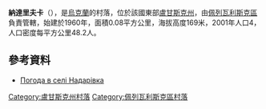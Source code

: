 {{coord|48|27|12|N|38|27|10|E|scale:100000|display=title}}

'''納達里夫卡'''（{{lang-uk|Надарівка}}），是[[烏克蘭|烏克蘭]]的村落，位於該國東部[[盧甘斯克州|盧甘斯克州]]，由[[佩列瓦利斯克區|佩列瓦利斯克區]]負責管轄，始建於1960年，面積0.08平方公里，海拔高度169米，2001年人口4，人口密度每平方公里48.2人。

==參考資料==
* [http://weather.in.ua/ua/lyganskaja/16541 Погода в селі Надарівка]

{{DEFAULTSORT:Надарівка}}
[[Category:盧甘斯克州村落|Category:盧甘斯克州村落]]
[[Category:佩列瓦利斯克區村落|Category:佩列瓦利斯克區村落]]


{{Luhansk-geo-stub}}